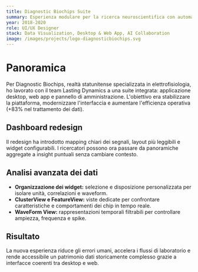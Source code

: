 ```yaml
---
title: Diagnostic Biochips Suite
summary: Esperienza modulare per la ricerca neuroscientifica con automazioni data-driven.
year: 2018-2020
role: UI/UX Designer
stack: Data Visualization, Desktop & Web App, AI Collaboration
image: /images/projects/logo-diagnosticbiochips.svg
---
```


# Panoramica

Per Diagnostic Biochips, realtà statunitense specializzata in elettrofisiologia, ho lavorato con il team Lasting Dynamics a una suite integrata: applicazione desktop, web app e pannello di amministrazione. L'obiettivo era stabilizzare la piattaforma, modernizzare l'interfaccia e aumentare l'efficienza operativa (+83% nel trattamento dei dati).

## Dashboard redesign

Il redesign ha introdotto mapping chiari dei segnali, layout più leggibili e widget configurabili. I ricercatori possono ora passare da panoramiche aggregate a insight puntuali senza cambiare contesto.

## Analisi avanzata dei dati

- **Organizzazione dei widget:** selezione e disposizione personalizzata per isolare unità, correlazioni e waveform.
- **ClusterView e FeatureView:** viste dedicate per confrontare caratteristiche e comportamenti dei chip in tempo reale.
- **WaveForm View:** rappresentazioni temporali filtrabili per controllare ampiezza, frequenza e spike.

## Risultato

La nuova esperienza riduce gli errori umani, accelera i flussi di laboratorio e rende accessibile un patrimonio dati storicamente complesso grazie a interfacce coerenti tra desktop e web.
